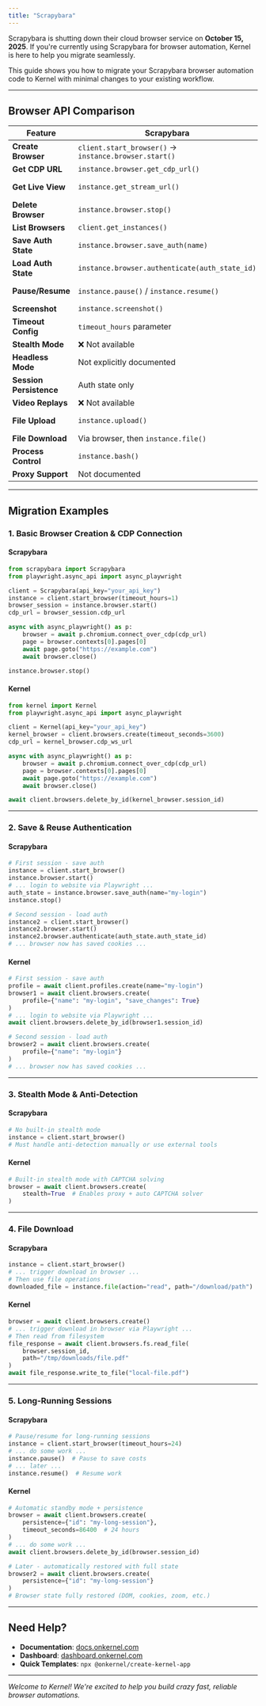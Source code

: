 ```yaml
---
title: "Scrapybara"
---
```


Scrapybara is shutting down their cloud browser service on **October 15, 2025**. If you're currently using Scrapybara for browser automation, Kernel is here to help you migrate seamlessly.

This guide shows you how to migrate your Scrapybara browser automation code to Kernel with minimal changes to your existing workflow.

---

## Browser API Comparison

| Feature | Scrapybara | Kernel |
|---------|-----------|--------|
| **Create Browser** | `client.start_browser()` → `instance.browser.start()` | `client.browsers.create()` |
| **Get CDP URL** | `instance.browser.get_cdp_url()` | Returns `cdp_ws_url` in create response |
| **Get Live View** | `instance.get_stream_url()` | Returns `browser_live_view_url` in create response |
| **Delete Browser** | `instance.browser.stop()` | `client.browsers.deleteByID(session_id)` |
| **List Browsers** | `client.get_instances()` | `client.browsers.list()` |
| **Save Auth State** | `instance.browser.save_auth(name)` | Create profile with `save_changes: true` |
| **Load Auth State** | `instance.browser.authenticate(auth_state_id)` | `client.browsers.create({ profile: { name } })` |
| **Pause/Resume** | `instance.pause()` / `instance.resume()` | Automatic standby mode (no manual control) |
| **Screenshot** | `instance.screenshot()` | Use Playwright after CDP connection |
| **Timeout Config** | `timeout_hours` parameter | `timeout_seconds` parameter |
| **Stealth Mode** | ❌ Not available | `stealth: true` parameter |
| **Headless Mode** | Not explicitly documented | `headless: true` parameter |
| **Session Persistence** | Auth state only | Full state via `persistence: { id }` |
| **Video Replays** | ❌ Not available | `client.browsers.replays.*` |
| **File Upload** | `instance.upload()` | `client.browsers.fs.upload()` or Playwright |
| **File Download** | Via browser, then `instance.file()` | `client.browsers.fs.readFile()` |
| **Process Control** | `instance.bash()` | `client.browsers.process.*` |
| **Proxy Support** | Not documented | `proxy_id` parameter + `client.proxies.*` |

---

## Migration Examples

### 1. Basic Browser Creation & CDP Connection

#### Scrapybara
```python
from scrapybara import Scrapybara
from playwright.async_api import async_playwright

client = Scrapybara(api_key="your_api_key")
instance = client.start_browser(timeout_hours=1)
browser_session = instance.browser.start()
cdp_url = browser_session.cdp_url

async with async_playwright() as p:
    browser = await p.chromium.connect_over_cdp(cdp_url)
    page = browser.contexts[0].pages[0]
    await page.goto("https://example.com")
    await browser.close()

instance.browser.stop()
```

#### Kernel
```python
from kernel import Kernel
from playwright.async_api import async_playwright

client = Kernel(api_key="your_api_key")
kernel_browser = client.browsers.create(timeout_seconds=3600)
cdp_url = kernel_browser.cdp_ws_url

async with async_playwright() as p:
    browser = await p.chromium.connect_over_cdp(cdp_url)
    page = browser.contexts[0].pages[0]
    await page.goto("https://example.com")
    await browser.close()

await client.browsers.delete_by_id(kernel_browser.session_id)
```

---

### 2. Save & Reuse Authentication

#### Scrapybara
```python
# First session - save auth
instance = client.start_browser()
instance.browser.start()
# ... login to website via Playwright ...
auth_state = instance.browser.save_auth(name="my-login")
instance.stop()

# Second session - load auth
instance2 = client.start_browser()
instance2.browser.start()
instance2.browser.authenticate(auth_state.auth_state_id)
# ... browser now has saved cookies ...
```

#### Kernel
```python
# First session - save auth
profile = await client.profiles.create(name="my-login")
browser1 = await client.browsers.create(
    profile={"name": "my-login", "save_changes": True}
)
# ... login to website via Playwright ...
await client.browsers.delete_by_id(browser1.session_id)

# Second session - load auth
browser2 = await client.browsers.create(
    profile={"name": "my-login"}
)
# ... browser now has saved cookies ...
```

---

### 3. Stealth Mode & Anti-Detection

#### Scrapybara
```python
# No built-in stealth mode
instance = client.start_browser()
# Must handle anti-detection manually or use external tools
```

#### Kernel
```python
# Built-in stealth mode with CAPTCHA solving
browser = await client.browsers.create(
    stealth=True  # Enables proxy + auto CAPTCHA solver
)
```

---

### 4. File Download

#### Scrapybara
```python
instance = client.start_browser()
# ... trigger download in browser ...
# Then use file operations
downloaded_file = instance.file(action="read", path="/download/path")
```

#### Kernel
```python
browser = await client.browsers.create()
# ... trigger download in browser via Playwright ...
# Then read from filesystem
file_response = await client.browsers.fs.read_file(
    browser.session_id,
    path="/tmp/downloads/file.pdf"
)
await file_response.write_to_file("local-file.pdf")
```

---

### 5. Long-Running Sessions

#### Scrapybara
```python
# Pause/resume for long-running sessions
instance = client.start_browser(timeout_hours=24)
# ... do some work ...
instance.pause()  # Pause to save costs
# ... later ...
instance.resume()  # Resume work
```

#### Kernel
```python
# Automatic standby mode + persistence
browser = await client.browsers.create(
    persistence={"id": "my-long-session"},
    timeout_seconds=86400  # 24 hours
)
# ... do some work ...
await client.browsers.delete_by_id(browser.session_id)

# Later - automatically restored with full state
browser2 = await client.browsers.create(
    persistence={"id": "my-long-session"}
)
# Browser state fully restored (DOM, cookies, zoom, etc.)
```

---

## Need Help?

* **Documentation**: [docs.onkernel.com](https://www.onkernel.com/docs/introduction)
* **Dashboard**: [dashboard.onkernel.com](https://dashboard.onkernel.com)
* **Quick Templates**: `npx @onkernel/create-kernel-app`

---

*Welcome to Kernel! We're excited to help you build crazy fast, reliable browser automations.*
